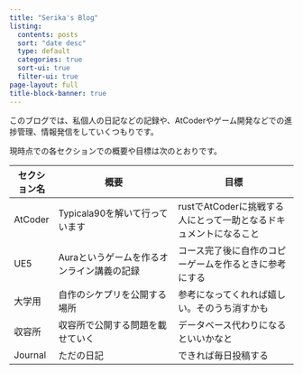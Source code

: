 ```yaml
---
title: "Serika's Blog"
listing:
  contents: posts
  sort: "date desc"
  type: default
  categories: true
  sort-ui: true
  filter-ui: true
page-layout: full
title-block-banner: true
---
```


このブログでは、私個人の日記などの記録や、AtCoderやゲーム開発などでの進捗管理、情報発信をしていくつもりです。

現時点での各セクションでの概要や目標は次のとおりです。

|セクション名|概要|目標|
|--|------|------|
|AtCoder|Typicala90を解いて行っています|rustでAtCoderに挑戦する人にとって一助となるドキュメントになること|
|UE5|Auraというゲームを作るオンライン講義の記録|コース完了後に自作のコピーゲームを作るときに参考にする|
|大学用|自作のシケプリを公開する場所|参考になってくれれば嬉しい。そのうち消すかも|
|収容所|収容所で公開する問題を載せていく|データベース代わりになるといいかなと|
|Journal|ただの日記|できれば毎日投稿する|
